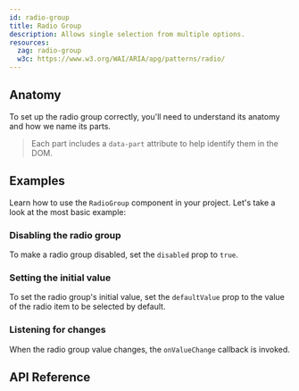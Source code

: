 ```yaml
---
id: radio-group
title: Radio Group
description: Allows single selection from multiple options.
resources:
  zag: radio-group
  w3c: https://www.w3.org/WAI/ARIA/apg/patterns/radio/
---
```



<ComponentPreview />

## Anatomy

To set up the radio group correctly, you'll need to understand its anatomy and
how we name its parts.

> Each part includes a `data-part` attribute to help identify them in the DOM.

<Anatomy id="radio-group" />

## Examples

Learn how to use the `RadioGroup` component in your project. Let's take a look
at the most basic example:

<Story id="Basic" />

### Disabling the radio group

To make a radio group disabled, set the `disabled` prop to `true`.

<Story id="Disabled" />

### Setting the initial value

To set the radio group's initial value, set the `defaultValue` prop to the value
of the radio item to be selected by default.

<Story id="InitialValue" />

### Listening for changes

When the radio group value changes, the `onValueChange` callback is invoked.

<Story id="OnEvent" />

## API Reference

<ComponentTypes />
